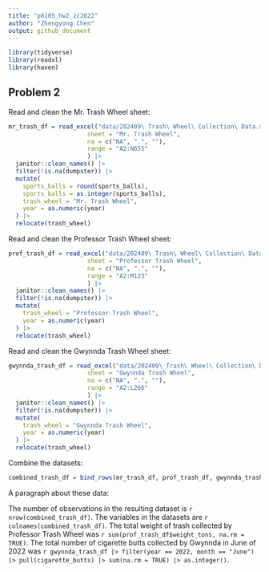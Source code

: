 ```yaml
---
title: "p8105_hw2_zc2822"
author: "Zhengyong Chen"
output: github_document
---
```


```r
library(tidyverse)
library(readxl)
library(haven)
```

## Problem 2

Read and clean the Mr. Trash Wheel sheet:

```r
mr_trash_df = read_excel("data/202409\ Trash\ Wheel\ Collection\ Data.xlsx", 
                      sheet = "Mr. Trash Wheel",
                      na = c("NA", ".", ""),
                      range = "A2:N655"
                      ) |> 
  janitor::clean_names() |> 
  filter(!is.na(dumpster)) |> 
  mutate(
    sports_balls = round(sports_balls),
    sports_balls = as.integer(sports_balls),
    trash_wheel = "Mr. Trash Wheel",
    year = as.numeric(year)
  ) |> 
  relocate(trash_wheel)
```

Read and clean the Professor Trash Wheel sheet:

```r
prof_trash_df = read_excel("data/202409\ Trash\ Wheel\ Collection\ Data.xlsx", 
                      sheet = "Professor Trash Wheel",
                      na = c("NA", ".", ""),
                      range = "A2:M123"
                      ) |> 
  janitor::clean_names() |> 
  filter(!is.na(dumpster)) |> 
  mutate(
    trash_wheel = "Professor Trash Wheel",
    year = as.numeric(year)
  ) |> 
  relocate(trash_wheel)
```

Read and clean the Gwynnda Trash Wheel sheet:

```r
gwynnda_trash_df = read_excel("data/202409\ Trash\ Wheel\ Collection\ Data.xlsx", 
                      sheet = "Gwynnda Trash Wheel",
                      na = c("NA", ".", ""),
                      range = "A2:L266"
                      ) |> 
  janitor::clean_names() |> 
  filter(!is.na(dumpster)) |> 
  mutate(
    trash_wheel = "Gwynnda Trash Wheel",
    year = as.numeric(year)
  ) |> 
  relocate(trash_wheel)
```

Combine the datasets:

```r
combined_trash_df = bind_rows(mr_trash_df, prof_trash_df, gwynnda_trash_df)
```

A paragraph about these data:

The number of observations in the resulting dataset is `r nrow(combined_trash_df)`. The variables in the datasets are `r colnames(combined_trash_df)`. The total weight of trash collected by Professor Trash Wheel was `r sum(prof_trash_df$weight_tons, na.rm = TRUE)`. The total number of cigarette butts collected by Gwynnda in June of 2022 was `r gwynnda_trash_df |> filter(year == 2022, month == "June") |> pull(cigarette_butts) |> sum(na.rm = TRUE) |> as.integer()`.




